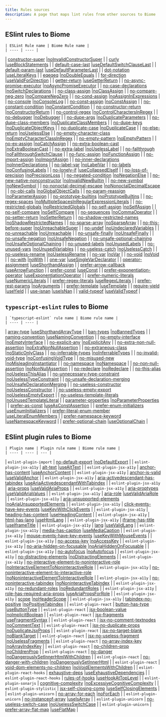```yaml
---
title: Rules sources
description: A page that maps lint rules from other sources to Biome
---
```


## ESlint rules to Biome
	| ESLint Rule name | Biome Rule name |
	| ---- | ---- |
| [constructor-super](https://eslint.org/docs/latest/rules/constructor-super) |[noInvalidConstructorSuper](/linter/rules/no-invalid-constructor-super)  |
| [curly](https://eslint.org/docs/latest/rules/curly) |[useBlockStatements](/linter/rules/use-block-statements)  |
| [default-case-last](https://eslint.org/docs/latest/rules/default-case-last) |[useDefaultSwitchClauseLast](/linter/rules/use-default-switch-clause-last)  |
| [default-param-last](https://eslint.org/docs/latest/rules/default-param-last) |[useDefaultParameterLast](/linter/rules/use-default-parameter-last)  |
| [dot-notation](https://eslint.org/docs/latest/rules/dot-notation) |[useLiteralKeys](/linter/rules/use-literal-keys)  |
| [eqeqeq](https://eslint.org/docs/latest/rules/eqeqeq) |[noDoubleEquals](/linter/rules/no-double-equals)  |
| [for-direction](https://eslint.org/docs/latest/rules/for-direction) |[useValidForDirection](/linter/rules/use-valid-for-direction)  |
| [getter-return](https://eslint.org/docs/latest/rules/getter-return) |[useGetterReturn](/linter/rules/use-getter-return)  |
| [no-async-promise-executor](https://eslint.org/docs/latest/rules/no-async-promise-executor) |[noAsyncPromiseExecutor](/linter/rules/no-async-promise-executor)  |
| [no-case-declarations](https://eslint.org/docs/latest/rules/no-case-declarations) |[noSwitchDeclarations](/linter/rules/no-switch-declarations)  |
| [no-class-assign](https://eslint.org/docs/latest/rules/no-class-assign) |[noClassAssign](/linter/rules/no-class-assign)  |
| [no-compare-neg-zero](https://eslint.org/docs/latest/rules/no-compare-neg-zero) |[noCompareNegZero](/linter/rules/no-compare-neg-zero)  |
| [no-cond-assign](https://eslint.org/docs/latest/rules/no-cond-assign) |[noAssignInExpressions](/linter/rules/no-assign-in-expressions)  |
| [no-console](https://eslint.org/docs/latest/rules/no-console) |[noConsoleLog](/linter/rules/no-console-log)  |
| [no-const-assign](https://eslint.org/docs/latest/rules/no-const-assign) |[noConstAssign](/linter/rules/no-const-assign)  |
| [no-constant-condition](https://eslint.org/docs/latest/rules/no-constant-condition) |[noConstantCondition](/linter/rules/no-constant-condition)  |
| [no-constructor-return](https://eslint.org/docs/latest/rules/no-constructor-return) |[noConstructorReturn](/linter/rules/no-constructor-return)  |
| [no-control-regex](https://eslint.org/docs/latest/rules/no-control-regex) |[noControlCharactersInRegex](/linter/rules/no-control-characters-in-regex)  |
| [no-debugger](https://eslint.org/docs/latest/rules/no-debugger) |[noDebugger](/linter/rules/no-debugger)  |
| [no-dupe-args](https://eslint.org/docs/latest/rules/no-dupe-args) |[noDuplicateParameters](/linter/rules/no-duplicate-parameters)  |
| [no-dupe-class-members](https://eslint.org/docs/latest/rules/no-dupe-class-members) |[noDuplicateClassMembers](/linter/rules/no-duplicate-class-members)  |
| [no-dupe-keys](https://eslint.org/docs/latest/rules/no-dupe-keys) |[noDuplicateObjectKeys](/linter/rules/no-duplicate-object-keys)  |
| [no-duplicate-case](https://eslint.org/docs/latest/rules/no-duplicate-case) |[noDuplicateCase](/linter/rules/no-duplicate-case)  |
| [no-else-return](https://eslint.org/docs/latest/rules/no-else-return) |[noUselessElse](/linter/rules/no-useless-else)  |
| [no-empty-character-class](https://eslint.org/docs/latest/rules/no-empty-character-class) |[noEmptyCharacterClassInRegex](/linter/rules/no-empty-character-class-in-regex)  |
| [no-empty-pattern](https://eslint.org/docs/latest/rules/no-empty-pattern) |[noEmptyPattern](/linter/rules/no-empty-pattern)  |
| [no-ex-assign](https://eslint.org/docs/latest/rules/no-ex-assign) |[noCatchAssign](/linter/rules/no-catch-assign)  |
| [no-extra-boolean-cast](https://eslint.org/docs/latest/rules/no-extra-boolean-cast) |[noExtraBooleanCast](/linter/rules/no-extra-boolean-cast)  |
| [no-extra-label](https://eslint.org/docs/latest/rules/no-extra-label) |[noUselessLabel](/linter/rules/no-useless-label)  |
| [no-fallthrough](https://eslint.org/docs/latest/rules/no-fallthrough) |[noFallthroughSwitchClause](/linter/rules/no-fallthrough-switch-clause)  |
| [no-func-assign](https://eslint.org/docs/latest/rules/no-func-assign) |[noFunctionAssign](/linter/rules/no-function-assign)  |
| [no-import-assign](https://eslint.org/docs/latest/rules/no-import-assign) |[noImportAssign](/linter/rules/no-import-assign)  |
| [no-inner-declarations](https://eslint.org/docs/latest/rules/no-inner-declarations) |[noInnerDeclarations](/linter/rules/no-inner-declarations)  |
| [no-label-var](https://eslint.org/docs/latest/rules/no-label-var) |[noLabelVar](/linter/rules/no-label-var)  |
| [no-labels](https://eslint.org/docs/latest/rules/no-labels) |[noConfusingLabels](/linter/rules/no-confusing-labels)  |
| [no-lonely-if](https://eslint.org/docs/latest/rules/no-lonely-if) |[useCollapsedElseIf](/linter/rules/use-collapsed-else-if)  |
| [no-loss-of-precision](https://eslint.org/docs/latest/rules/no-loss-of-precision) |[noPrecisionLoss](/linter/rules/no-precision-loss)  |
| [no-negated-condition](https://eslint.org/docs/latest/rules/no-negated-condition) |[noNegationElse](/linter/rules/no-negation-else)  |
| [no-new-native-nonconstructor](https://eslint.org/docs/latest/rules/no-new-native-nonconstructor) |[noInvalidNewBuiltin](/linter/rules/no-invalid-new-builtin)  |
| [no-new-symbol](https://eslint.org/docs/latest/rules/no-new-symbol) |[noNewSymbol](/linter/rules/no-new-symbol)  |
| [no-nonoctal-decimal-escape](https://eslint.org/docs/latest/rules/no-nonoctal-decimal-escape) |[noNonoctalDecimalEscape](/linter/rules/no-nonoctal-decimal-escape)  |
| [no-obj-calls](https://eslint.org/docs/latest/rules/no-obj-calls) |[noGlobalObjectCalls](/linter/rules/no-global-object-calls)  |
| [no-param-reassign](https://eslint.org/docs/latest/rules/no-param-reassign) |[noParameterAssign](/linter/rules/no-parameter-assign)  |
| [no-prototype-builtins](https://eslint.org/docs/latest/rules/no-prototype-builtins) |[noPrototypeBuiltins](/linter/rules/no-prototype-builtins)  |
| [no-regex-spaces](https://eslint.org/docs/latest/rules/no-regex-spaces) |[noMultipleSpacesInRegularExpressionLiterals](/linter/rules/no-multiple-spaces-in-regular-expression-literals)  |
| [no-restricted-globals](https://eslint.org/docs/latest/rules/no-restricted-globals) |[noRestrictedGlobals](/linter/rules/no-restricted-globals)  |
| [no-self-assign](https://eslint.org/docs/latest/rules/no-self-assign) |[noSelfAssign](/linter/rules/no-self-assign)  |
| [no-self-compare](https://eslint.org/docs/latest/rules/no-self-compare) |[noSelfCompare](/linter/rules/no-self-compare)  |
| [no-sequences](https://eslint.org/docs/latest/rules/no-sequences) |[noCommaOperator](/linter/rules/no-comma-operator)  |
| [no-setter-return](https://eslint.org/docs/latest/rules/no-setter-return) |[noSetterReturn](/linter/rules/no-setter-return)  |
| [no-shadow-restricted-names](https://eslint.org/docs/latest/rules/no-shadow-restricted-names) |[noShadowRestrictedNames](/linter/rules/no-shadow-restricted-names)  |
| [no-sparse-array](https://eslint.org/docs/latest/rules/no-sparse-array) |[noSparseArray](/linter/rules/no-sparse-array)  |
| [no-this-before-super](https://eslint.org/docs/latest/rules/no-this-before-super) |[noUnreachableSuper](/linter/rules/no-unreachable-super)  |
| [no-undef](https://eslint.org/docs/latest/rules/no-undef) |[noUndeclaredVariables](/linter/rules/no-undeclared-variables)  |
| [no-unreachable](https://eslint.org/docs/latest/rules/no-unreachable) |[noUnreachable](/linter/rules/no-unreachable)  |
| [no-unsafe-finally](https://eslint.org/docs/latest/rules/no-unsafe-finally) |[noUnsafeFinally](/linter/rules/no-unsafe-finally)  |
| [no-unsafe-negation](https://eslint.org/docs/latest/rules/no-unsafe-negation) |[noUnsafeNegation](/linter/rules/no-unsafe-negation)  |
| [no-unsafe-optional-chaining](https://eslint.org/docs/latest/rules/no-unsafe-optional-chaining) |[noUnsafeOptionalChaining](/linter/rules/no-unsafe-optional-chaining)  |
| [no-unused-labels](https://eslint.org/docs/latest/rules/no-unused-labels) |[noUnusedLabels](/linter/rules/no-unused-labels)  |
| [no-unused-vars](https://eslint.org/docs/latest/rules/no-unused-vars) |[noUnusedVariables](/linter/rules/no-unused-variables)  |
| [no-useless-catch](https://eslint.org/docs/latest/rules/no-useless-catch) |[noUselessCatch](/linter/rules/no-useless-catch)  |
| [no-useless-rename](https://eslint.org/docs/latest/rules/no-useless-rename) |[noUselessRename](/linter/rules/no-useless-rename)  |
| [no-var](https://eslint.org/docs/latest/rules/no-var) |[noVar](/linter/rules/no-var)  |
| [no-void](https://eslint.org/docs/latest/rules/no-void) |[noVoid](/linter/rules/no-void)  |
| [no-with](https://eslint.org/docs/latest/rules/no-with) |[noWith](/linter/rules/no-with)  |
| [one-var](https://eslint.org/docs/latest/rules/one-var) |[useSingleVarDeclarator](/linter/rules/use-single-var-declarator)  |
| [operator-assignment](https://eslint.org/docs/latest/rules/operator-assignment) |[useShorthandAssign](/linter/rules/use-shorthand-assign)  |
| [prefer-arrow-callback](https://eslint.org/docs/latest/rules/prefer-arrow-callback) |[useArrowFunction](/linter/rules/use-arrow-function)  |
| [prefer-const](https://eslint.org/docs/latest/rules/prefer-const) |[useConst](/linter/rules/use-const)  |
| [prefer-exponentiation-operator](https://eslint.org/docs/latest/rules/prefer-exponentiation-operator) |[useExponentiationOperator](/linter/rules/use-exponentiation-operator)  |
| [prefer-numeric-literals](https://eslint.org/docs/latest/rules/prefer-numeric-literals) |[useNumericLiterals](/linter/rules/use-numeric-literals)  |
| [prefer-regex-literals](https://eslint.org/docs/latest/rules/prefer-regex-literals) |[useRegexLiterals](/linter/rules/use-regex-literals)  |
| [prefer-rest-params](https://eslint.org/docs/latest/rules/prefer-rest-params) |[noArguments](/linter/rules/no-arguments)  |
| [prefer-template](https://eslint.org/docs/latest/rules/prefer-template) |[useTemplate](/linter/rules/use-template)  |
| [require-yield](https://eslint.org/docs/latest/rules/require-yield) |[useYield](/linter/rules/use-yield)  |
| [use-isnan](https://eslint.org/docs/latest/rules/use-isnan) |[useIsNan](/linter/rules/use-is-nan)  |
| [valid-typeof](https://eslint.org/docs/latest/rules/valid-typeof) |[useValidTypeof](/linter/rules/use-valid-typeof)  |
## `typescript-eslint` rules to Biome
	| `typescript-eslint` rule name | Biome rule name |
	| ---- | ---- |
| [array-type](https://typescript-eslint.io/rules/array-type) |[useShorthandArrayType](/linter/rules/use-shorthand-array-type)  |
| [ban-types](https://typescript-eslint.io/rules/ban-types) |[noBannedTypes](/linter/rules/no-banned-types)  |
| [naming-convention](https://typescript-eslint.io/rules/naming-convention) |[useNamingConvention](/linter/rules/use-naming-convention)  |
| [no-empty-interface](https://typescript-eslint.io/rules/no-empty-interface) |[noEmptyInterface](/linter/rules/no-empty-interface)  |
| [no-explicit-any](https://typescript-eslint.io/rules/no-explicit-any) |[noExplicitAny](/linter/rules/no-explicit-any)  |
| [no-extra-non-null-assertion](https://typescript-eslint.io/rules/no-extra-non-null-assertion) |[noExtraNonNullAssertion](/linter/rules/no-extra-non-null-assertion)  |
| [no-extraneous-class](https://typescript-eslint.io/rules/no-extraneous-class) |[noStaticOnlyClass](/linter/rules/no-static-only-class)  |
| [no-inferrable-types](https://typescript-eslint.io/rules/no-inferrable-types) |[noInferrableTypes](/linter/rules/no-inferrable-types)  |
| [no-invalid-void-type](https://typescript-eslint.io/rules/no-invalid-void-type) |[noConfusingVoidType](/linter/rules/no-confusing-void-type)  |
| [no-misused-new](https://typescript-eslint.io/rules/no-misused-new) |[noMisleadingInstantiator](/linter/rules/no-misleading-instantiator)  |
| [no-namespace](https://typescript-eslint.io/rules/no-namespace) |[noNamespace](/linter/rules/no-namespace)  |
| [no-non-null-assertion](https://typescript-eslint.io/rules/no-non-null-assertion) |[noNonNullAssertion](/linter/rules/no-non-null-assertion)  |
| [no-redeclare](https://typescript-eslint.io/rules/no-redeclare) |[noRedeclare](/linter/rules/no-redeclare)  |
| [no-this-alias](https://typescript-eslint.io/rules/no-this-alias) |[noUselessThisAlias](/linter/rules/no-useless-this-alias)  |
| [no-unnecessary-type-constraint](https://typescript-eslint.io/rules/no-unnecessary-type-constraint) |[noUselessTypeConstraint](/linter/rules/no-useless-type-constraint)  |
| [no-unsafe-declaration-merging](https://typescript-eslint.io/rules/no-unsafe-declaration-merging) |[noUnsafeDeclarationMerging](/linter/rules/no-unsafe-declaration-merging)  |
| [no-useless-constructor](https://typescript-eslint.io/rules/no-useless-constructor) |[noUselessConstructor](/linter/rules/no-useless-constructor)  |
| [no-useless-empty-export](https://typescript-eslint.io/rules/no-useless-empty-export) |[noUselessEmptyExport](/linter/rules/no-useless-empty-export)  |
| [no-useless-template-literals](https://typescript-eslint.io/rules/no-useless-template-literals) |[noUnusedTemplateLiteral](/linter/rules/no-unused-template-literal)  |
| [parameter-properties](https://typescript-eslint.io/rules/parameter-properties) |[noParameterProperties](/linter/rules/no-parameter-properties)  |
| [prefer-as-const](https://typescript-eslint.io/rules/prefer-as-const) |[useAsConstAssertion](/linter/rules/use-as-const-assertion)  |
| [prefer-enum-initializers](https://typescript-eslint.io/rules/prefer-enum-initializers) |[useEnumInitializers](/linter/rules/use-enum-initializers)  |
| [prefer-literal-enum-member](https://typescript-eslint.io/rules/prefer-literal-enum-member) |[useLiteralEnumMembers](/linter/rules/use-literal-enum-members)  |
| [prefer-namespace-keyword](https://typescript-eslint.io/rules/prefer-namespace-keyword) |[useNamespaceKeyword](/linter/rules/use-namespace-keyword)  |
| [prefer-optional-chain](https://typescript-eslint.io/rules/prefer-optional-chain) |[useOptionalChain](/linter/rules/use-optional-chain)  |
## ESlint plugin rules to Biome
	| Plugin name | Plugin rule name | Biome rule name |
	| ---- | ---- | --- |
| `eslint-plugin-import` | [no-default-export](https://github.com/import-js/eslint-plugin-import/blob/main/docs/rules/no-default-export.md) |[noDefaultExport](/linter/rules/no-default-export)  |
| `eslint-plugin-jsx-a11y` | [alt-text](https://github.com/jsx-eslint/eslint-plugin-jsx-a11y/blob/main/docs/rules/alt-text.md) |[useAltText](/linter/rules/use-alt-text)  |
| `eslint-plugin-jsx-a11y` | [anchor-has-content](https://github.com/jsx-eslint/eslint-plugin-jsx-a11y/blob/main/docs/rules/anchor-has-content.md) |[useAnchorContent](/linter/rules/use-anchor-content)  |
| `eslint-plugin-jsx-a11y` | [anchor-is-valid](https://github.com/jsx-eslint/eslint-plugin-jsx-a11y/blob/main/docs/rules/anchor-is-valid.md) |[useValidAnchor](/linter/rules/use-valid-anchor)  |
| `eslint-plugin-jsx-a11y` | [aria-activedescendant-has-tabindex](https://github.com/jsx-eslint/eslint-plugin-jsx-a11y/blob/main/docs/rules/aria-activedescendant-has-tabindex.md) |[useAriaActivedescendantWithTabindex](/linter/rules/use-aria-activedescendant-with-tabindex)  |
| `eslint-plugin-jsx-a11y` | [aria-props](https://github.com/jsx-eslint/eslint-plugin-jsx-a11y/blob/main/docs/rules/aria-props.md) |[useValidAriaProps](/linter/rules/use-valid-aria-props)  |
| `eslint-plugin-jsx-a11y` | [aria-proptypes](https://github.com/jsx-eslint/eslint-plugin-jsx-a11y/blob/main/docs/rules/aria-proptypes.md) |[useValidAriaValues](/linter/rules/use-valid-aria-values)  |
| `eslint-plugin-jsx-a11y` | [aria-role](https://github.com/jsx-eslint/eslint-plugin-jsx-a11y/blob/main/docs/rules/aria-role.md) |[useValidAriaRole](/linter/rules/use-valid-aria-role)  |
| `eslint-plugin-jsx-a11y` | [aria-unsupported-elements](https://github.com/jsx-eslint/eslint-plugin-jsx-a11y/blob/main/docs/rules/aria-unsupported-elements.md) |[noAriaUnsupportedElements](/linter/rules/no-aria-unsupported-elements)  |
| `eslint-plugin-jsx-a11y` | [click-events-have-key-events](https://github.com/jsx-eslint/eslint-plugin-jsx-a11y/blob/main/docs/rules/click-events-have-key-events.md) |[useKeyWithClickEvents](/linter/rules/use-key-with-click-events)  |
| `eslint-plugin-jsx-a11y` | [heading-has-content](https://github.com/jsx-eslint/eslint-plugin-jsx-a11y/blob/main/docs/rules/heading-has-content.md) |[useHeadingContent](/linter/rules/use-heading-content)  |
| `eslint-plugin-jsx-a11y` | [html-has-lang](https://github.com/jsx-eslint/eslint-plugin-jsx-a11y/blob/main/docs/rules/html-has-lang.md) |[useHtmlLang](/linter/rules/use-html-lang)  |
| `eslint-plugin-jsx-a11y` | [iframe-has-title](https://github.com/jsx-eslint/eslint-plugin-jsx-a11y/blob/main/docs/rules/iframe-has-title.md) |[useIframeTitle](/linter/rules/use-iframe-title)  |
| `eslint-plugin-jsx-a11y` | [lang](https://github.com/jsx-eslint/eslint-plugin-jsx-a11y/blob/main/docs/rules/lang.md) |[useValidLang](/linter/rules/use-valid-lang)  |
| `eslint-plugin-jsx-a11y` | [media-has-caption](https://github.com/jsx-eslint/eslint-plugin-jsx-a11y/blob/main/docs/rules/media-has-caption.md) |[useMediaCaption](/linter/rules/use-media-caption)  |
| `eslint-plugin-jsx-a11y` | [mouse-events-have-key-events](https://github.com/jsx-eslint/eslint-plugin-jsx-a11y/blob/main/docs/rules/mouse-events-have-key-events.md) |[useKeyWithMouseEvents](/linter/rules/use-key-with-mouse-events)  |
| `eslint-plugin-jsx-a11y` | [no-access-key](https://github.com/jsx-eslint/eslint-plugin-jsx-a11y/blob/main/docs/rules/no-access-key.md) |[noAccessKey](/linter/rules/no-access-key)  |
| `eslint-plugin-jsx-a11y` | [no-aria-hidden-on-focusable](https://github.com/jsx-eslint/eslint-plugin-jsx-a11y/blob/main/docs/rules/no-aria-hidden-on-focusable.md) |[noAriaHiddenOnFocusable](/linter/rules/no-aria-hidden-on-focusable)  |
| `eslint-plugin-jsx-a11y` | [no-autofocus](https://github.com/jsx-eslint/eslint-plugin-jsx-a11y/blob/main/docs/rules/no-autofocus.md) |[noAutofocus](/linter/rules/no-autofocus)  |
| `eslint-plugin-jsx-a11y` | [no-distracting-elements](https://github.com/jsx-eslint/eslint-plugin-jsx-a11y/blob/main/docs/rules/no-distracting-elements.md) |[noDistractingElements](/linter/rules/no-distracting-elements)  |
| `eslint-plugin-jsx-a11y` | [no-interactive-element-to-noninteractive-role](https://github.com/jsx-eslint/eslint-plugin-jsx-a11y/blob/main/docs/rules/no-interactive-element-to-noninteractive-role.md) |[noInteractiveElementToNoninteractiveRole](/linter/rules/no-interactive-element-to-noninteractive-role)  |
| `eslint-plugin-jsx-a11y` | [no-noninteractive-element-to-interactive-role](https://github.com/jsx-eslint/eslint-plugin-jsx-a11y/blob/main/docs/rules/no-noninteractive-element-to-interactive-role.md) |[noNoninteractiveElementToInteractiveRole](/linter/rules/no-noninteractive-element-to-interactive-role)  |
| `eslint-plugin-jsx-a11y` | [no-noninteractive-tabindex](https://github.com/jsx-eslint/eslint-plugin-jsx-a11y/blob/main/docs/rules/no-noninteractive-tabindex.md) |[noNoninteractiveTabindex](/linter/rules/no-noninteractive-tabindex)  |
| `eslint-plugin-jsx-a11y` | [no-redundant-roles](https://github.com/jsx-eslint/eslint-plugin-jsx-a11y/blob/main/docs/rules/no-redundant-roles.md) |[noRedundantRoles](/linter/rules/no-redundant-roles)  |
| `eslint-plugin-jsx-a11y` | [role-has-required-aria-props](https://github.com/jsx-eslint/eslint-plugin-jsx-a11y/blob/main/docs/rules/role-has-required-aria-props.md) |[useAriaPropsForRole](/linter/rules/use-aria-props-for-role)  |
| `eslint-plugin-jsx-a11y` | [scope](https://github.com/jsx-eslint/eslint-plugin-jsx-a11y/blob/main/docs/rules/scope.md) |[noHeaderScope](/linter/rules/no-header-scope)  |
| `eslint-plugin-jsx-a11y` | [tabindex-no-positive](https://github.com/jsx-eslint/eslint-plugin-jsx-a11y/blob/main/docs/rules/tabindex-no-positive.md) |[noPositiveTabindex](/linter/rules/no-positive-tabindex)  |
| `eslint-plugin-react` | [button-has-type](https://github.com/jsx-eslint/eslint-plugin-react/blob/master/docs/rules/button-has-type.md) |[useButtonType](/linter/rules/use-button-type)  |
| `eslint-plugin-react` | [jsx-boolean-value](https://github.com/jsx-eslint/eslint-plugin-react/blob/master/docs/rules/jsx-boolean-value.md) |[noImplicitBoolean](/linter/rules/no-implicit-boolean)  |
| `eslint-plugin-react` | [jsx-fragments](https://github.com/jsx-eslint/eslint-plugin-react/blob/master/docs/rules/jsx-fragments.md) |[useFragmentSyntax](/linter/rules/use-fragment-syntax)  |
| `eslint-plugin-react` | [jsx-no-comment-textnodes](https://github.com/jsx-eslint/eslint-plugin-react/blob/master/docs/rules/jsx-no-comment-textnodes.md) |[noCommentText](/linter/rules/no-comment-text)  |
| `eslint-plugin-react` | [jsx-no-duplicate-props](https://github.com/jsx-eslint/eslint-plugin-react/blob/master/docs/rules/jsx-no-duplicate-props.md) |[noDuplicateJsxProps](/linter/rules/no-duplicate-jsx-props)  |
| `eslint-plugin-react` | [jsx-no-target-blank](https://github.com/jsx-eslint/eslint-plugin-react/blob/master/docs/rules/jsx-no-target-blank.md) |[noBlankTarget](/linter/rules/no-blank-target)  |
| `eslint-plugin-react` | [jsx-no-useless-fragment](https://github.com/jsx-eslint/eslint-plugin-react/blob/master/docs/rules/jsx-no-useless-fragment.md) |[noUselessFragments](/linter/rules/no-useless-fragments)  |
| `eslint-plugin-react` | [no-array-index-key](https://github.com/jsx-eslint/eslint-plugin-react/blob/master/docs/rules/no-array-index-key.md) |[noArrayIndexKey](/linter/rules/no-array-index-key)  |
| `eslint-plugin-react` | [no-children-prop](https://github.com/jsx-eslint/eslint-plugin-react/blob/master/docs/rules/no-children-prop.md) |[noChildrenProp](/linter/rules/no-children-prop)  |
| `eslint-plugin-react` | [no-danger](https://github.com/jsx-eslint/eslint-plugin-react/blob/master/docs/rules/no-danger.md) |[noDangerouslySetInnerHtmlWithChildren](/linter/rules/no-dangerously-set-inner-html-with-children)  |
| `eslint-plugin-react` | [no-danger-with-children](https://github.com/jsx-eslint/eslint-plugin-react/blob/master/docs/rules/no-danger-with-children.md) |[noDangerouslySetInnerHtml](/linter/rules/no-dangerously-set-inner-html)  |
| `eslint-plugin-react` | [void-dom-elements-no-children](https://github.com/jsx-eslint/eslint-plugin-react/blob/master/docs/rules/void-dom-elements-no-children.md) |[noVoidElementsWithChildren](/linter/rules/no-void-elements-with-children)  |
| `eslint-plugin-react-hooks` | [exhaustive-deps](https://github.com/facebook/react/blob/main/packages/eslint-plugin-react-hooks/README.md) |[useExhaustiveDependencies](/linter/rules/use-exhaustive-dependencies)  |
| `eslint-plugin-react-hooks` | [rules-of-hooks](https://github.com/facebook/react/blob/main/packages/eslint-plugin-react-hooks/README.md) |[useHookAtTopLevel](/linter/rules/use-hook-at-top-level)  |
| `eslint-plugin-sonarjs` | [cognitive-complexity](https://github.com/SonarSource/eslint-plugin-sonarjs/blob/HEAD/docs/rules/cognitive-complexity.md) |[noExcessiveCognitiveComplexity](/linter/rules/no-excessive-cognitive-complexity)  |
| `eslint-plugin-stylistic` | [jsx-self-closing-comp](https://eslint.style/rules/default/jsx-self-closing-comp) |[useSelfClosingElements](/linter/rules/use-self-closing-elements)  |
| `eslint-plugin-unicorn` | [no-array-for-each](https://github.com/sindresorhus/eslint-plugin-unicorn/blob/main/docs/rules/no-array-for-each.md) |[noForEach](/linter/rules/no-for-each)  |
| `eslint-plugin-unicorn` | [no-instanceof-array](https://github.com/sindresorhus/eslint-plugin-unicorn/blob/main/docs/rules/no-instanceof-array.md) |[useIsArray](/linter/rules/use-is-array)  |
| `eslint-plugin-unicorn` | [no-useless-switch-case](https://github.com/sindresorhus/eslint-plugin-unicorn/blob/main/docs/rules/no-useless-switch-case.md) |[noUselessSwitchCase](/linter/rules/no-useless-switch-case)  |
| `eslint-plugin-unicorn` | [prefer-array-flat-map](https://github.com/sindresorhus/eslint-plugin-unicorn/blob/main/docs/rules/prefer-array-flat-map.md) |[useFlatMap](/linter/rules/use-flat-map)  |
